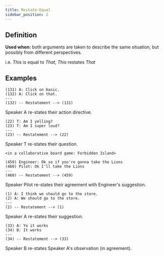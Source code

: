 ```yaml
---
title: Restate-Equal
sidebar_position: 2
---
```


## Definition

**Used when:** both arguments are taken to describe the same situation, but possibly from different perspectives.

i.e. *This* is equal to *That*, *This* restates *That*

## Examples

```
(131) A: Click on basic.
(132) A: Click on that.
---
(132) -- Restatement --> (131)
```
Speaker A re-states their action directive.


```
(22) T: Am I yelling?
(23) T: Am I super loud?
---
(23) -- Restatement --> (22)
```
Speaker T re-states their question.

```
<in a collaborative board game: Forbidden Island>

(459) Engineer: Ok so if you're gonna take the Lions
(460) Pilot: Ok I'll take the Lions
---
(460) -- Restatement --> (459)
```

Speaker Pilot re-states their agreement with Engineer's suggestion.

```
(1) A: I think we should go to the store.
(2) A: We should go to the store.
---
(2) -- Restatement --> (1)

```
Speaker A re-states their suggestion.

```
(33) A: Yo it works
(34) B: It works
---
(34) -- Restatement --> (33)
```
Speaker B re-states Speaker A's observation (in agreement).